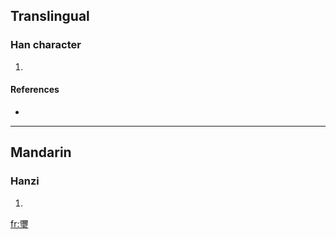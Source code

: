 ==Translingual==

===Han character===
{{Han char|rn=96|rad=玉|as=17|sn=22|four=1110<sub>7</sub>|canj=弓月一土戈 (NBMGI)}}

# {{defn|Han|sort=玉17}}

====References====
* {{Han ref|kx=0745.180|dkj=21349|dj=1153.280|hdz=21146.100|uh=74D5|ud=29909|bh=F6F1|bd=63217}}

----

==Mandarin==

===Hanzi===
{{cmn-hanzi|pin=[[mí]] ([[mi2]])|wg=mi<sup>2</sup>}}

# {{defn|Mandarin|sort=玉17}}

[[fr:瓕]]